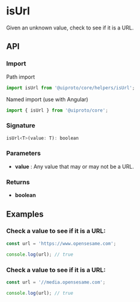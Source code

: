 
<Meta title="Core/Helpers/isUrl" />

<h1>isUrl</h1>

Given an unknown value, check to see if it is a URL.

<h2>API</h2>

<h3>Import</h3>

Path import

```javascript
import isUrl from '@uiproto/core/helpers/isUrl';
```

Named import (use with Angular)

```javascript
import { isUrl } from '@uiproto/core';
```

<h3>Signature</h3>

```javascript
isUrl<T>(value: T): boolean
```

<h3>Parameters</h3>

<ul>
  <li>
    <strong>value</strong> : Any value that may or may not be a URL.
  </li>
</ul>

<h3>Returns</h3>

<ul>
  <li>
    <strong>boolean</strong>
  </li>
</ul>

<h2>Examples</h2>

<h3>Check a value to see if it is a URL:</h3>

```javascript
const url = 'https://www.opensesame.com';

console.log(url); // true
```

<h3>Check a value to see if it is a URL:</h3>

```javascript
const url = '//media.opensesame.com';

console.log(url); // true
```
